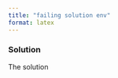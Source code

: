 ```yaml
---
title: "failing solution env"
format: latex
---
```


### Solution

::: {.solution name="The solution"}
The solution
:::
